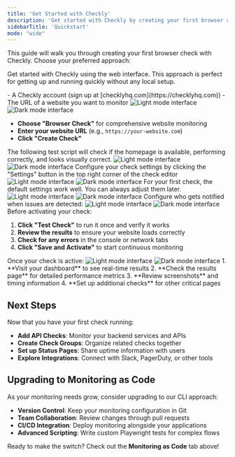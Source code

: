 ```yaml
---
title: 'Get Started with Checkly'
description: 'Get started with Checkly by creating your first browser check'
sidebarTitle: 'Quickstart'
mode: "wide"
---
```



This guide will walk you through creating your first browser check with Checkly. Choose your preferred approach:

Get started with Checkly using the web interface. This approach is perfect for getting up and running quickly without any local setup.

<Accordion title="Prerequisites">
- A Checkly account (sign up at [checklyhq.com](https://checklyhq.com))
- The URL of a website you want to monitor
</Accordion>




<Steps>
  <Step title="Create a Browser Check">
    <Frame>
      <img 
        className="block dark:hidden" 
        src="/images/next/quickstart-welcome-light.png" 
        alt="Light mode interface"
      />
      <img 
        className="hidden dark:block" 
        src="/images/next/quickstart-welcome-dark.png" 
        alt="Dark mode interface"
      />
    </Frame>

  -  **Choose "Browser Check"** for comprehensive website monitoring
  -  **Enter your website URL** (e.g., `https://your-website.com`)
  -  **Click "Create Check"** 
  </Step>

<Step title="Edit Your Test Script">
The following test script will check if the homepage is available, performing correctly, and looks visually correct.
<Frame>
<img 
  className="block dark:hidden" 
  src="/images/next/quickstart-test-light.png" 
  alt="Light mode interface"
/>
<img 
  className="hidden dark:block" 
  src="/images/next/quickstart-test-dark.png" 
  alt="Dark mode interface"
/>
</Frame>

</Step>

<Step title="Configure Check Settings">
Configure your check settings by clicking the "Settings" button in the top right corner of the check editor
<Frame>
<img 
  className="block dark:hidden" 
  src="/images/next/quickstart-settings-light.png" 
  alt="Light mode interface"
/>
<img 
  className="hidden dark:block" 
  src="/images/next/quickstart-settings-dark.png" 
  alt="Dark mode interface"
/>
</Frame>
<Note>
For your first check, the default settings work well. You can always adjust them later.
</Note>
</Step>

<Step title="Choose Scheduling Frequency and Locations">
<Frame>
<img 
  className="block dark:hidden" 
  src="/images/next/quickstart-schedule-light.png" 
  alt="Light mode interface"
/>
<img 
  className="hidden dark:block" 
  src="/images/next/quickstart-schedule-dark.png" 
  alt="Dark mode interface"
/>
</Frame>
</Step>

<Step title="Set Up Alerts">
Configure who gets notified when issues are detected:

<Frame>
<img 
  className="block dark:hidden" 
  src="/images/next/quickstart-alerts-light.png" 
  alt="Light mode interface"
/>
<img 
  className="hidden dark:block" 
  src="/images/next/quickstart-alerts-dark.png" 
  alt="Dark mode interface"
/>
</Frame>

</Step>

<Step title="Test and Save">
Before activating your check:

1. **Click "Test Check"** to run it once and verify it works
2. **Review the results** to ensure your website loads correctly
3. **Check for any errors** in the console or network tabs
4. **Click "Save and Activate"** to start continuous monitoring
</Step>

<Step title="View Results">
Once your check is active:

<Frame>
<img 
  className="block dark:hidden" 
  src="/images/next/quickstart-reporting-light.png" 
  alt="Light mode interface"
/>
<img 
  className="hidden dark:block" 
  src="/images/next/quickstart-reporting-dark.png" 
  alt="Dark mode interface"
/>
</Frame>
1. **Visit your dashboard** to see real-time results
2. **Check the results page** for detailed performance metrics
3. **Review screenshots** and timing information
4. **Set up additional checks** for other critical pages
</Step>
</Steps>

## Next Steps

Now that you have your first check running:

- **Add API Checks**: Monitor your backend services and APIs
- **Create Check Groups**: Organize related checks together
- **Set up Status Pages**: Share uptime information with users
- **Explore Integrations**: Connect with Slack, PagerDuty, or other tools

## Upgrading to Monitoring as Code

As your monitoring needs grow, consider upgrading to our CLI approach:

- **Version Control**: Keep your monitoring configuration in Git
- **Team Collaboration**: Review changes through pull requests  
- **CI/CD Integration**: Deploy monitoring alongside your applications
- **Advanced Scripting**: Write custom Playwright tests for complex flows

Ready to make the switch? Check out the **Monitoring as Code** tab above!






